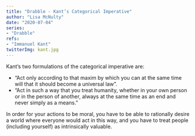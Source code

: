 ```yaml
---
title: "Drabble - Kant’s Categorical Imperative"
author: "Lisa McNulty"  
date: "2020-07-04"
series:  
- "Drabble"
refs:  
- "Immanuel Kant"
twitterImg: kant.jpg
---
```


Kant’s two formulations of the categorical imperative are:

* “Act only according to that maxim by which you can at the same time will that it should become a universal law”. 
* “Act in such a way that you treat humanity, whether in your own person or in the person of another, always at the same time as an end and never simply as a means.” 

In order for your actions to be moral, you have to be able to rationally desire a world where everyone would act in this way, and you have to treat people (including yourself) as intrinsically valuable. 
